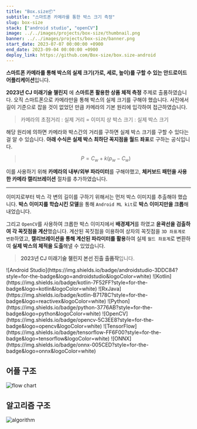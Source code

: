 ```yaml
---
title: "Box.size📦"
subtitle: "스마트폰 카메라를 통한 박스 크기 측정"
slug: box-size
stack: ["android studio", "openCV"]
image: ../../images/projects/box-size/thumbnail.png
banner: ../../images/projects/box-size/banner.png
start_date: 2023-07-07 00:00:00 +0900
end_date: 2023-09-04 00:00:00 +0900
deploy_link: https://github.com/Box-size/box.size-android
---
```



**스마트폰 카메라를 통해 박스의 실제 크기(가로, 세로, 높이)를 구할 수 있는 안드로이드 어플리케이션**입니다.

**2023년 CJ 미래기술 챌린지** 에 **스마트폰 활용한 상품 체적 측정** 주제로 출품하였습니다. 오직 스마트폰으로 카메라만을 통해 박스의 실제 크기를 구해야 했습니다. 사진에서 길이 기준으로 잡을 것이 없었던 만큼 카메라의 기본 원리에 입각하여 접근하였습니다.

> 카메라의 초점거리 : 실제 거리 = 이미지 상 박스 크기 : 실제 박스 크기

해당 원리에 의하면 카메라와 박스간의 거리를 구하면 실제 박스 크기를 구할 수 있다는 걸 알 수 있습니다. **아래 수식은 실제 박스 최하단 꼭지점을 월드 좌표**로 구하는 공식입니다.

> $$
P = C_w + k(p_w - C_w)
$$

이를 사용하기 위해 **카메라의 내부/외부 파라미터**를 구해야했고, **체커보드 패턴을 사용한 카메라 캘리브레이션** 절차를 추가하였습니다.

---

이미지로부터 박스 각 변의 길이를 구하기 위해서는 먼저 박스 이미지를 추출해야 했습니다. **박스 이미지를 학습시킨 모델**을 통해 `Android ML kit`로 **박스 이미지만을 크롭**해내었습니다.

그리고 `OpenCV`를 사용하여 크롭한 박스 이미지에서 **배경제거**를 하였고 **윤곽선을 검출하여 각 꼭짓점을 계산**했습니다. 계산된 꼭짓점을 이용하여 상자의 꼭짓점을 `3D 좌표계로 변환`하였고, **캘리브레이션을 통해 계산된 파라미터를 활용**하여 실제 `월드 좌표계`로 변환하여 **실제 박스의 체적을 도출**해낼 수 있었습니다.

> **2023년 CJ 미래기술 챌린지 본선 진출 출품작**입니다.

<Stacks>
  ![Android Studio](https://img.shields.io/badge/androidstudio-3DDC84?style=for-the-badge&logo=androidstudio&logoColor=white)
  ![Kotlin](https://img.shields.io/badge/kotlin-7F52FF?style=for-the-badge&logo=kotlin&logoColor=white)
  ![RxJava](https://img.shields.io/badge/kotlin-B7178C?style=for-the-badge&logo=reactivex&logoColor=white)
  ![Python](https://img.shields.io/badge/python-3776AB?style=for-the-badge&logo=python&logoColor=white)
  ![OpenCV](https://img.shields.io/badge/opencv-5C3EE8?style=for-the-badge&logo=opencv&logoColor=white)
  ![TensorFlow](https://img.shields.io/badge/tensorflow-FF6F00?style=for-the-badge&logo=tensorflow&logoColor=white)
  ![ONNX](https://img.shields.io/badge/onnx-005CED?style=for-the-badge&logo=onnx&logoColor=white)
</Stacks>

## 어플 구조

![flow chart](../../images/projects/box-size/flow-chart.png)

## 알고리즘 구조

![algorithm](../../images/projects/box-size/algorithm.png)

<MemberContainer>
  <MemberGrid members={[
    {
      imageSrc: 'https://github.com/ssigner.png',
      link: 'https://github.com/ssigner',
      name: '김종훈(팀장)',
      description: '카메라 캘리브레이션 및 알고리즘 개발'
    },
    {
      imageSrc: 'https://github.com/jagaldol.png',
      link: 'https://github.com/jagaldol',
      name: '안혜준',
      description: '인공지능 및 알고리즘 개발'
    },
    {
      imageSrc: 'https://github.com/gogumac.png',
      link: 'https://github.com/gogumac',
      name: '김유빈',
      description: 'ML kit 객체 인식 및 어플 기능 개발'
    },
    {
      imageSrc: 'https://github.com/jihoon5916.png',
      link: 'https://github.com/jihoon5916',
      name: '김지훈',
      description: '알고리즘 개발'
    },
  ]} />
</MemberContainer>